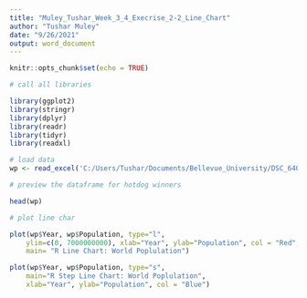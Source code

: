```yaml
---
title: "Muley_Tushar_Week_3_4_Execrise_2-2_Line_Chart"
author: "Tushar Muley"
date: "9/26/2021"
output: word_document
---
```


```r
knitr::opts_chunk$set(echo = TRUE)
```
```r
# call all libraries

library(ggplot2)
library(stringr)
library(dplyr)
library(readr)
library(tidyr)
library(readxl)
```

```r
# load data
wp <- read_excel('C:/Users/Tushar/Documents/Bellevue_University/DSC_640_Class/Week_3_4/world-population.xlsx')
```

```r
# preview the dataframe for hotdog winners

head(wp)
```


```r
# plot line char

plot(wp$Year, wp$Population, type="l",
    ylim=c(0, 7000000000), xlab="Year", ylab="Population", col = "Red", 
    main= "R Line Chart: World Poplulation")
```

```r
plot(wp$Year, wp$Population, type="s",
    main="R Step Line Chart: World Poplulation",
    xlab="Year", ylab="Population", col = "Blue")
```






